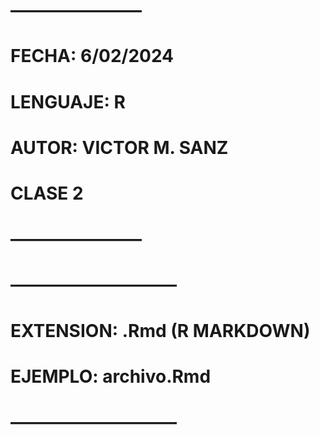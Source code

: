 # ----------------------- #
# FECHA: 6/02/2024
# LENGUAJE: R
# AUTOR: VICTOR M. SANZ
# CLASE 2
# ----------------------- #

# ----------------------------- #
# EXTENSION: .Rmd (R MARKDOWN)
# EJEMPLO: archivo.Rmd
# ----------------------------- #


